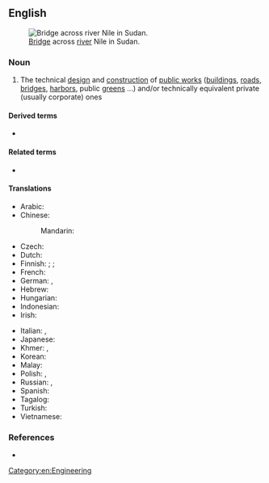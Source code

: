==English==
{{wikipedia}}
{{wikiversity}}
[[File:Tuti suspension bridge.jpg|thumb|[[bridge|Bridge]] across [[river]] Nile in Sudan.]]

===Noun===
{{en-noun|-}}

# The technical [[design]] and [[construction]] of [[public works]] ([[building]]s, [[road]]s, [[bridge]]s, [[harbor]]s, public [[green]]s ...) and/or technically equivalent private (usually corporate) ones

====Derived terms====
* {{l|en|civils}}

====Related terms====
* {{l|en|civil engineer}}

====Translations====
{{trans-top|technical design and construction of public works and/or equivalent private ones}}
* Arabic: {{t-needed|ar}}
* Chinese:
*: Mandarin: {{t+|cmn|土木工程|tr=tǔmù gōngchéng|sc=Hani}}
* Czech: {{t|cs|stavební inženýrství|n}}
* Dutch: {{t|nl|burgerlijke bouwkunde}}
* Finnish: {{t|fi|yhdyskuntatekniikka}} {{q|technology}}; {{t|fi|rakennussuunnittelu}} {{q|design}}; {{t+|fi|rakentaminen}} {{q|construction}}
* French: {{t+|fr|génie civil|m}}
* German: {{t|de|Bauingenieurwesen|n}}, {{t+|de|Bauwesen|n}}
* Hebrew: {{t+|he|הַנְדָּסָה אֶזְרָחִית|f|tr=handasah ezrakhit}}
* Hungarian: {{t|hu|[[építőmérnök]]i/[[általános]] [[mérnök]]i [[munka]]/[[munkálat]]ok/[[tudomány]]ok}}
* Indonesian: {{t|id|teknik sipil}}
* Irish: {{t|ga|innealtóireacht shibhialta|f}}
{{trans-mid}}
* Italian: {{t|it|genio civile|m}}, {{t+|it|ingegneria civile|f}}
* Japanese: {{t|ja|土木工学|tr=どぼくこうがく, doboku kōgaku|sc=Jpan}}
* Khmer: {{t|km|អសេនិកវិស្វកម្ម|sc=Khmr|tr=a’seenɨk vi’sva’kam}}, {{t|km|វិស្វកម្មស៊ីវិល|sc=Khmr|tr=vi’sva’kam siivɨl}}
* Korean: {{t+|ko|토목공학(土木工學)}}
* Malay: {{t+|ms|kejuruteraan awam}}
* Polish: {{t|pl|inżynieria wodno-lądowa|f}}, {{t|pl|inżynieria lądowa|f}}
* Russian: {{t|ru|строи́тельная инжене́рия|f}}, {{t|ru|гражда́нское строи́тельство|n}}
* Spanish: {{t|es|ingeniería civil|f}}
* Tagalog: {{t|tl|bayanhing agsikapan}}
* Turkish: {{t|tr|inşaat mühendisliği}}
* Vietnamese: {{t|vi|kỹ thuật xây dựng dân dụng}}
{{trans-bottom}}

===References===
* {{R:Websters}}

[[Category:en:Engineering]]